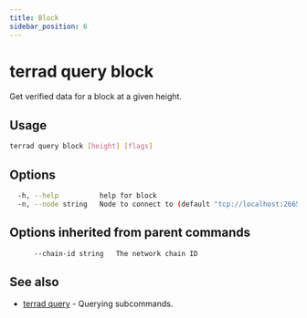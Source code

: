```yaml
---
title: Block
sidebar_position: 6
---
```


# terrad query block

Get verified data for a block at a given height.

## Usage

```sh Terrad
terrad query block [height] [flags]
```

## Options

```sh Terrad
  -h, --help          help for block
  -n, --node string   Node to connect to (default "tcp://localhost:26657")
```

## Options inherited from parent commands

```sh Terrad
      --chain-id string   The network chain ID
```

## See also

* [terrad query](./terrad_query.mdx)	 - Querying subcommands.


